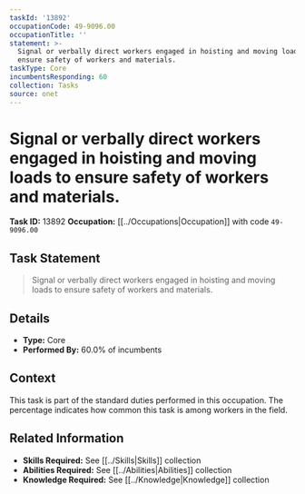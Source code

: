 ```yaml
---
taskId: '13892'
occupationCode: 49-9096.00
occupationTitle: ''
statement: >-
  Signal or verbally direct workers engaged in hoisting and moving loads to
  ensure safety of workers and materials.
taskType: Core
incumbentsResponding: 60
collection: Tasks
source: onet
---
```

# Signal or verbally direct workers engaged in hoisting and moving loads to ensure safety of workers and materials.

**Task ID:** 13892
**Occupation:** [[../Occupations|Occupation]] with code `49-9096.00`

## Task Statement

> Signal or verbally direct workers engaged in hoisting and moving loads to ensure safety of workers and materials.

## Details

- **Type:** Core
- **Performed By:** 60.0% of incumbents

## Context

This task is part of the standard duties performed in this occupation. The percentage indicates how common this task is among workers in the field.

## Related Information

- **Skills Required:** See [[../Skills|Skills]] collection
- **Abilities Required:** See [[../Abilities|Abilities]] collection
- **Knowledge Required:** See [[../Knowledge|Knowledge]] collection
